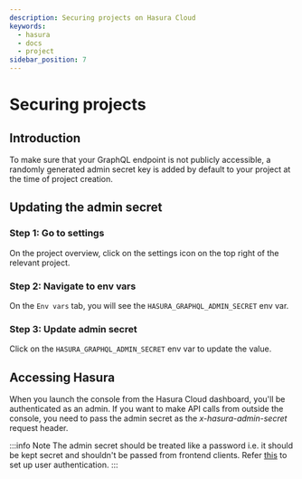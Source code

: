```yaml
---
description: Securing projects on Hasura Cloud
keywords:
  - hasura
  - docs
  - project
sidebar_position: 7
---
```



# Securing projects

## Introduction

To make sure that your GraphQL endpoint is not publicly accessible, a
randomly generated admin secret key is added by default to your project
at the time of project creation.

## Updating the admin secret

### Step 1: Go to settings

On the project overview, click on the settings icon on the top right of
the relevant project.

<Thumbnail
  src="/img/graphql/cloud/projects/secure-settings.png"
  alt="Go to settings"
  width="865px"
/>

### Step 2: Navigate to env vars

On the `Env vars` tab, you will see the `HASURA_GRAPHQL_ADMIN_SECRET`
env var.

<Thumbnail
  src="/img/graphql/cloud/projects/secure-admin-envvar.png"
  alt="Navigate to env vars"
  width="1100px"
/>

### Step 3: Update admin secret

Click on the `HASURA_GRAPHQL_ADMIN_SECRET` env var to update the value.

<Thumbnail
  src="/img/graphql/cloud/projects/secure-update-envvar.png"
  alt="Set admin secret"
  width="1100px"
/>

## Accessing Hasura

When you launch the console from the Hasura Cloud dashboard, you'll be
authenticated as an admin. If you want to make API calls from outside
the console, you need to pass the admin secret as the <em>x-hasura-admin-secret</em> request header.

:::info Note
The admin secret should be treated like a password i.e. it should be
kept secret and shouldn't be passed from frontend clients. Refer
[this](/graphql/core/auth/authentication/index.mdx) to set up user authentication.
:::
